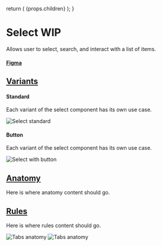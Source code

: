 

  return (
    <Layout
      title="Design"
      sideNav="design"
      editPageRoute="design/components/select"
      shouldIncludePageIndex
    >
      {props.children}
    </Layout>
  );
}

# Select WIP

<IntroText>
  Allows user to select, search, and interact with a list of items.
</IntroText>

#### [Figma](<https://www.figma.com/file/W3hxWj6VZydNaNGJSGxRsV/TableKit-Components-(3.0)>)

## [Variants](#variants)

#### Standard

Each variant of the select component has its own use case.

![Select standard](/static/img/components/PLACEHOLDER.png 'IMAGEDESCRIPTION')

#### Button

Each variant of the select component has its own use case.

![Select with button](/static/img/components/PLACEHOLDER.png 'IMAGEDESCRIPTION')

## [Anatomy](website/src/design/components/select.html#anatomy)

Here is where anatomy content should go.

## [Rules](website/src/design/components/select.html#rules)

Here is where rules content should go.

![Tabs anatomy](/static/img/components/placeholder-rules.png 'IMAGEDESCRIPTION') ![Tabs anatomy](/static/img/components/placeholder-rules.png 'IMAGEDESCRIPTION')
